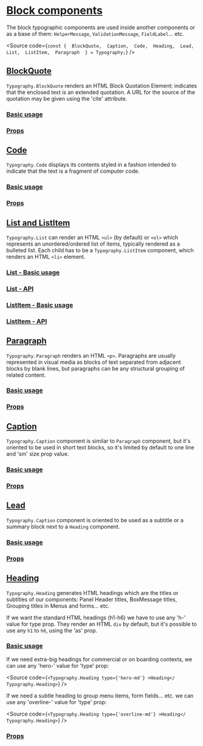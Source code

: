 

<Meta
  title="Components/Core/Layout/Toolbar/Subcomponents/Block/Docs"
  of={BlockQuoteStories}
/>

# [Block components](#block-components)

The block typographic components are used inside another components or as a
base of them: `HelperMessage`, `ValidationMessage`, `FieldLabel`... etc.

<Source
  code={`
const { 
  BlockQuote, 
  Caption, 
  Code, 
  Heading, 
  Lead,
  List, 
  ListItem, 
  Paragraph 
} = Typography;
`}
/>

## [BlockQuote](#blockquote)

`Typography.BlockQuote` renders an HTML Block Quotation Element: indicates that
the enclosed text is an extended quotation. A URL for the source of the quotation
may be given using the 'cite' attribute.

### [Basic usage](#basic-usage)

<Canvas of={BlockQuoteStories.BlockQuote} />

### [Props](#props)

<ArgTypes of={BlockQuoteStories} />

## [Code](#code)

`Typography.Code` displays its contents styled in a fashion intended to indicate
that the text is a fragment of computer code.

### [Basic usage](#basic-usage)

<Canvas of={CodeStories.Code} />

### [Props](#props)

<ArgTypes of={CodeStories} />

## [List and ListItem](#list-and-listitem)

`Typography.List` can render an HTML `<ul>` (by default) or `<ol>` which represents an
unordered/ordered list of items, typically rendered as a bulleted list.
Each child has to be a `Typography.ListItem` component, which renders an
HTML `<li>` element.

### [List - Basic usage](#list-basic-usage)

<Canvas of={ListStories.List} />

### [List - API](#list-api)

<ArgTypes of={ListStories} />

### [ListItem - Basic usage](#listitem-basic-usage)

<Canvas of={ListItemStories.ListItem} />

### [ListItem - API](#listitem-api)

<ArgTypes of={ListItemStories} />

## [Paragraph](#paragraph)

`Typography.Paragraph` renders an HTML `<p>`. Paragraphs are usually represented
in visual media as blocks of text separated from adjacent blocks by blank lines,
but paragraphs can be any structural grouping of related content.

### [Basic usage](#basic-usage)

<Canvas of={ParagraphStories.Paragraph} />

### [Props](#props)

<ArgTypes of={ParagraphStories} />

## [Caption](#caption)

`Typography.Caption` component is similar to `Paragraph` component, but it's oriented
to be used in short text blocks, so it's limited by default to one line and
'sm' size prop value.

### [Basic usage](#basic-usage)

<Canvas of={CaptionStories.Caption} />

### [Props](#props)

<ArgTypes of={CaptionStories} />

## [Lead](#lead)

`Typography.Caption` component is oriented to be used as a subtitle or a
summary block next to a `Heading` component.

### [Basic usage](#basic-usage)

<Canvas of={LeadStories.Lead} />

### [Props](#props)

<ArgTypes of={LeadStories} />

## [Heading](#heading)

`Typography.Heading` generates HTML headings which are the titles or subtitles
of our components: Panel Header titles, BoxMessage titles, Grouping titles
in Menus and forms... etc.

If we want the standard HTML headings (h1-h6) we have to use any 'h-' value for
type prop. They render an HTML `div` by default, but it's possible to use any
`h1` to `h6`, using the 'as' prop.

### [Basic usage](#basic-usage)

<Canvas of={HeadingStories.Heading} />

If we need extra-big headings for commercial or on boarding contexts, we can use
any 'hero-' value for 'type' prop:

<Source
  code={`
<Typography.Heading type={'hero-md'} >Heading</ Typography.Heading>
`}
/>

If we need a subtle heading to group menu items, form fields... etc. we can
use any 'overline-' value for 'type' prop:

<Source
  code={`
<Typography.Heading type={'overline-md'} >Heading</ Typography.Heading>
`}
/>

### [Props](#props)

<ArgTypes of={HeadingStories} />
